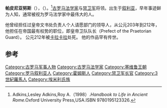 {{Infobox military person
|name= 帕皮尼亚努斯
|image=Papinian bas-relief in the U.S. House of Representatives chamber.jpg
|birth_date= 公元142年
|death_date= {{death year and age|212|142}}
|birth_place= [[叙利亚|叙利亚]]
|death_place= [[罗马城|罗马城]]
|caption=
|allegiance= [[罗马帝国|罗马帝国]]
|serviceyears= 205年–212年
|rank= 
|unit= [[禁卫军|禁卫军]]
|commands=
|battles=
|relations=
|laterwork=
}}
'''帕皮尼亚努斯'''（{{lang-en|Aemilius Papinianus}}），（{{bd|142年||212年|}}）。<ref>Adkins,Lesley Adkins,Roy A.（1998）.''Handbook to Life in Ancient Rome''.Oxford University Press,USA.ISBN 9780195123326.</ref>[[古罗马|古罗马]][[法学家|法学家]]与[[禁卫军|禁卫军]]将领。出生于[[叙利亚|叙利亚]]，早年事迹鲜为人知，通常被视为罗马法学家中最伟大的人。 

他曾经担任过皇帝文书处负责人个人请愿部门的领导人，从公元203年到212年，他担任在帝国最有权势的职位，即皇帝卫队队长（Prefect of the Praetorian Guard）。 公元212年被[[卡拉卡拉|卡拉卡拉]]处死。 
他的作品罕有传世。
== 参考 ==
{{reflist}}

{{Authority control}}

[[Category:古罗马军事人物|Category:古罗马军事人物]]
[[Category:古罗马法学家|Category:古罗马法学家]]
[[Category:塞维鲁王朝|Category:塞维鲁王朝]]
[[Category:罗马叙利亚人|Category:罗马叙利亚人]]
[[Category:霍姆斯人|Category:霍姆斯人]]
[[Category:禁卫军长官|Category:禁卫军长官]]
[[Category:3世紀羅馬人|Category:3世紀羅馬人]]
[[Category:埃米利氏族|Category:埃米利氏族]]